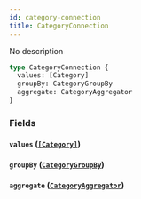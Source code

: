 ```yaml
---
id: category-connection
title: CategoryConnection
---
```


No description

```graphql
type CategoryConnection {
  values: [Category]
  groupBy: CategoryGroupBy
  aggregate: CategoryAggregator
}
```

### Fields

#### `values` ([`[Category]`](/v1/objects/category))

#### `groupBy` ([`CategoryGroupBy`](/v1/objects/category-group-by))

#### `aggregate` ([`CategoryAggregator`](/v1/objects/category-aggregator))
